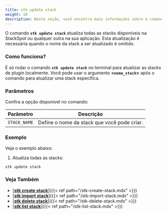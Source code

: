 ```yaml
---
title: stk update stack
weight: 10
description: Nesta seção, você encontra mais informações sobre o comando 'stk update stack'.
---
```



O comando **`stk update stack`** atualiza todas as stacks disponíveis na StackSpot ou qualquer outra na sua aplicação. Esta atualização é necessária quando o nome da stack a ser atualizado é omitido.

### **Como funciona?**
É só rodar o comando **`stk update stack`** no terminal para atualizar as stacks de plugin localmente.
Você pode usar o argumento **<`nome_stack`>**  após o comando para atualizar uma stack específica.


### **Parâmetros**
Confira a opção disponível no comando:

| Parâmetro | Descrição |
| ----------- | ----------- |
| `STACK_NAME` | Define o nome da stack que você pode criar. |


### **Exemplo**
Veja o exemplo abaixo:

1. Atualiza todas as stacks:
```
stk update stack
```


### **Veja Também**
- [<ins>**stk create stack**</ins>]({{< ref path="/stk-create-stack.mdx" >}})
- [<ins>**stk import stack**</ins>]({{< ref path="/stk-import-stack.mdx" >}})
- [<ins>**stk delete stack**</ins>]({{< ref path="/stk-delete-stack.mdx" >}})
- [<ins>**stk list stack**</ins>]({{< ref path="/stk-list-stack.mdx" >}})